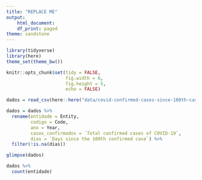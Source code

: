 ```yaml
---
title: "REPLACE ME"
output:
    html_document:
    df_print: paged
theme: sandstone
---
```


```r
library(tidyverse)
library(here)
theme_set(theme_bw())

knitr::opts_chunk$set(tidy = FALSE,
                      fig.width = 6,
                      fig.height = 5,
                      echo = FALSE)
```

```r
dados = read_csv(here::here("data/covid-confirmed-cases-since-100th-case.csv"))

dados = dados %>% 
  rename(entidade = Entity, 
         codigo = Code, 
         ano = Year, 
         casos_confirmados = `Total confirmed cases of COVID-19`, 
         dias = `Days since the 100th confirmed case`) %>% 
  filter(!is.na(dias))
```

```r
glimpse(dados)
```

```r
dados %>% 
  count(entidade)
```

```r

```



